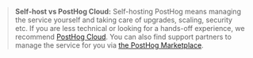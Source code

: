 > **Self-host vs PostHog Cloud:** Self-hosting PostHog means managing the service yourself
and taking care of upgrades, scaling, security etc. If you are less
technical or looking for a hands-off experience, we recommend
[PostHog Cloud](/docs/getting-started/cloud). You can also find support partners to
manage the service for you via [the PostHog Marketplace](/marketplace).
